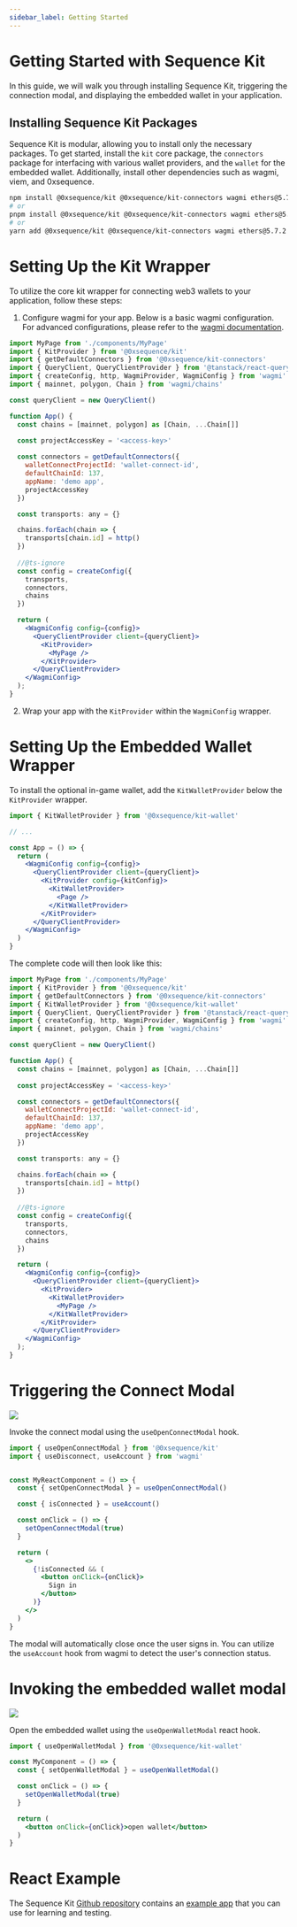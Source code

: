 ```yaml
---
sidebar_label: Getting Started
---
```


# Getting Started with Sequence Kit

In this guide, we will walk you through installing Sequence Kit, triggering the connection modal, and displaying the embedded wallet in your application.

## Installing Sequence Kit Packages

Sequence Kit is modular, allowing you to install only the necessary packages. To get started, install the `kit` core package, the `connectors` package for interfacing with various wallet providers, and the `wallet` for the embedded wallet. Additionally, install other dependencies such as wagmi, viem, and 0xsequence.

```bash
npm install @0xsequence/kit @0xsequence/kit-connectors wagmi ethers@5.7.2 viem 0xsequence @tanstack/react-query
# or
pnpm install @0xsequence/kit @0xsequence/kit-connectors wagmi ethers@5.7.2 viem 0xsequence @tanstack/react-query
# or
yarn add @0xsequence/kit @0xsequence/kit-connectors wagmi ethers@5.7.2 viem 0xsequence @tanstack/react-query
```

# Setting Up the Kit Wrapper
To utilize the core kit wrapper for connecting web3 wallets to your application, follow these steps:

1. Configure wagmi for your app. Below is a basic wagmi configuration. For advanced configurations, please refer to the [wagmi documentation](https://wagmi.sh/react/WagmiConfig).


```jsx
import MyPage from './components/MyPage'
import { KitProvider } from '@0xsequence/kit'
import { getDefaultConnectors } from '@0xsequence/kit-connectors'
import { QueryClient, QueryClientProvider } from '@tanstack/react-query'
import { createConfig, http, WagmiProvider, WagmiConfig } from 'wagmi'
import { mainnet, polygon, Chain } from 'wagmi/chains'

const queryClient = new QueryClient() 

function App() {
  const chains = [mainnet, polygon] as [Chain, ...Chain[]]
  
  const projectAccessKey = '<access-key>'

  const connectors = getDefaultConnectors({
    walletConnectProjectId: 'wallet-connect-id',
    defaultChainId: 137,
    appName: 'demo app',
    projectAccessKey
  })

  const transports: any = {}

  chains.forEach(chain => {
    transports[chain.id] = http()
  })
  
  //@ts-ignore
  const config = createConfig({
    transports,
    connectors,
    chains
  })

  return (
    <WagmiConfig config={config}>
      <QueryClientProvider client={queryClient}> 
        <KitProvider>
          <MyPage />
        </KitProvider>
      </QueryClientProvider>
    </WagmiConfig>
  );
}
```

2. Wrap your app with the `KitProvider` within the `WagmiConfig` wrapper.


# Setting Up the Embedded Wallet Wrapper
To install the optional in-game wallet, add the `KitWalletProvider` below the `KitProvider` wrapper.

```jsx
import { KitWalletProvider } from '@0xsequence/kit-wallet'

// ...

const App = () => {
  return (
    <WagmiConfig config={config}>
      <QueryClientProvider client={queryClient}> 
        <KitProvider config={kitConfig}>
          <KitWalletProvider>
            <Page />
          </KitWalletProvider>
        </KitProvider>
      </QueryClientProvider>
    </WagmiConfig>
  )
}
```

The complete code will then look like this:

```jsx
import MyPage from './components/MyPage'
import { KitProvider } from '@0xsequence/kit'
import { getDefaultConnectors } from '@0xsequence/kit-connectors'
import { KitWalletProvider } from '@0xsequence/kit-wallet'
import { QueryClient, QueryClientProvider } from '@tanstack/react-query'
import { createConfig, http, WagmiProvider, WagmiConfig } from 'wagmi'
import { mainnet, polygon, Chain } from 'wagmi/chains'

const queryClient = new QueryClient() 

function App() {
  const chains = [mainnet, polygon] as [Chain, ...Chain[]]
  
  const projectAccessKey = '<access-key>'

  const connectors = getDefaultConnectors({
    walletConnectProjectId: 'wallet-connect-id',
    defaultChainId: 137,
    appName: 'demo app',
    projectAccessKey
  })

  const transports: any = {}

  chains.forEach(chain => {
    transports[chain.id] = http()
  })
  
  //@ts-ignore
  const config = createConfig({
    transports,
    connectors,
    chains
  })

  return (
    <WagmiConfig config={config}>
      <QueryClientProvider client={queryClient}> 
        <KitProvider>
          <KitWalletProvider>
            <MyPage />
          </KitWalletProvider>
        </KitProvider>
      </QueryClientProvider>
    </WagmiConfig>
  );
}
```

# Triggering the Connect Modal

<div class="text--center">
  <img src="/img/kit/sign-in-modal.png" />
</div>

Invoke the connect modal using the `useOpenConnectModal` hook.

```jsx
import { useOpenConnectModal } from '@0xsequence/kit'
import { useDisconnect, useAccount } from 'wagmi'


const MyReactComponent = () => {
  const { setOpenConnectModal } = useOpenConnectModal()

  const { isConnected } = useAccount()

  const onClick = () => {
    setOpenConnectModal(true)
  }

  return (
    <>
      {!isConnected && (
        <button onClick={onClick}>
          Sign in
        </button>
      )}
    </>
  )
}
```

The modal will automatically close once the user signs in. You can utilize the `useAccount` hook from wagmi to detect the user's connection status.

# Invoking the embedded wallet modal

<div class="text--center">
  <img src="/img/kit/embedded-wallet.png" />
</div>

Open the embedded wallet using the `useOpenWalletModal` react hook.

```jsx
import { useOpenWalletModal } from '@0xsequence/kit-wallet'

const MyComponent = () => {
  const { setOpenWalletModal } = useOpenWalletModal()

  const onClick = () => {
    setOpenWalletModal(true)
  }

  return (
    <button onClick={onClick}>open wallet</button>
  )
}
```

# React Example
The Sequence Kit [Github repository](https://github.com/0xsequence/kit) contains an [example app](https://github.com/0xsequence/kit/tree/master/examples/react) that you can use for learning and testing.
